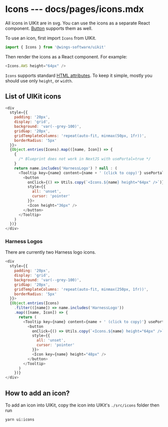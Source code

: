 # Icons --- docs/pages/icons.mdx

All icons in UIKit are in svg. You can use the icons as a separate React component. [Button](/button) supports them as well.

To use an icon, first import `Icons` from UIKit.

```js
import { Icons } from '@wings-software/uikit'
```

Then render the icons as a React component. For example:

```js live=true
<Icons.AWS height="64px" />
```

`Icons` supports standard [HTML attributes](https://developer.mozilla.org/en-US/docs/Web/HTML/Attributes). To keep it simple, mostly you should use only `height`, or `width`.

## List of UIKit icons

```js render=true
<div
  style={{
    padding: '20px',
    display: 'grid',
    background: 'var(--grey-100)',
    gridGap: '20px',
    gridTemplateColumns: 'repeat(auto-fit, minmax(50px, 1fr))',
    borderRadius: '5px'
  }}>
  {Object.entries(Icons).map(([name, Icon]) => {
    {
      /* Blueprint does not work in NextJS with usePortal=true */
    }
    return name.includes('HarnessLogo') ? null : (
      <Tooltip key={name} content={name + ' (click to copy)'} usePortal={false}>
        <button
          onClick={() => Utils.copy(`<Icons.${name} height="64px" />`)}
          style={{
            all: 'unset',
            cursor: 'pointer'
          }}>
          <Icon height="36px" />
        </button>
      </Tooltip>
    )
  })}
</div>
```

### Harness Logos

There are currently two Harness logo icons.

```js render=true
<div
  style={{
    padding: '20px',
    display: 'grid',
    background: 'var(--grey-100)',
    gridGap: '20px',
    gridTemplateColumns: 'repeat(auto-fit, minmax(250px, 1fr))',
    borderRadius: '5px'
  }}>
  {Object.entries(Icons)
    .filter(([name]) => name.includes('HarnessLogo'))
    .map(([name, Icon]) => {
      return (
        <Tooltip key={name} content={name + ' (click to copy)'} usePortal={false}>
          <button
            onClick={() => Utils.copy(`<Icons.${name} height="64px" />`)}
            style={{
              all: 'unset',
              cursor: 'pointer'
            }}>
            <Icon key={name} height="48px" />
          </button>
        </Tooltip>
      )
    })}
</div>
```

## How to add an icon?

To add an icon into UIKit, copy the icon into UIKit's `./src/icons` folder then run

```
yarn ui:icons
```
